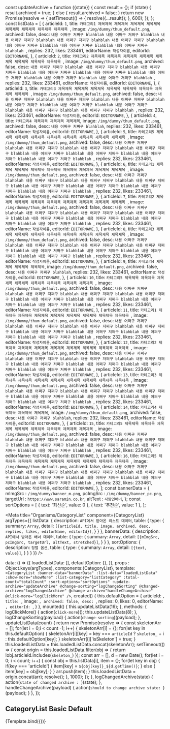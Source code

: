 const updateArchive = function ({state}) {
  const result = {};
  if (state) {
    result.archived = true;
  } else {
    result.archived = false;
  }
  return new Promise(resolve => {
    setTimeout(() => {
      resolve({...result});
    }, 600);
  });
};
const listData = [
  {
    articleId: `1`,
    title: `카테고리1 제목제목 제목제목 제목제목 제목제목 제목제목 제목제목 제목제목 제목제목 `,
    image: `/img/dummy/thum_default.png`,
    archived: false,
    desc: `내용 어쩌구 저쩌구 blahblah 내용 어쩌구 저쩌구 blahblah 내용 어쩌구 저쩌구 blahblah 내용 어쩌구 저쩌구 blahblah 내용 어쩌구 저쩌구 blahblah 내용 어쩌구 저쩌구 blahblah 내용 어쩌구 저쩌구 blahblah 내용 어쩌구 저쩌구 blahblah `,
    replies: 232,
    likes: 233461,
    editorName: `작성자이름`,
    editorId: `EDITORNAME`,
  },
  {
    articleId: `2`,
    title: `카테고리2 제목제목 제목제목 제목제목 제목제목 제목제목 제목제목 제목제목 제목제목 `,
    image: `/img/dummy/thum_default.png`,
    archived: false,
    desc: `내용 어쩌구 저쩌구 blahblah 내용 어쩌구 저쩌구 blahblah 내용 어쩌구 저쩌구 blahblah 내용 어쩌구 저쩌구 blahblah 내용 어쩌구 저쩌구 blahblah 내용 어쩌구 저쩌구 blahblah 내용 어쩌구 저쩌구 blahblah 내용 어쩌구 저쩌구 blahblah `,
    replies: 232,
    likes: 233461,
    editorName: `작성자이름`,
    editorId: `EDITORNAME`,
  },
  {
    articleId: `3`,
    title: `카테고리3 제목제목 제목제목 제목제목 제목제목 제목제목 제목제목 제목제목 제목제목 `,
    image: `/img/dummy/thum_default.png`,
    archived: false,
    desc: `내용 어쩌구 저쩌구 blahblah 내용 어쩌구 저쩌구 blahblah 내용 어쩌구 저쩌구 blahblah 내용 어쩌구 저쩌구 blahblah 내용 어쩌구 저쩌구 blahblah 내용 어쩌구 저쩌구 blahblah 내용 어쩌구 저쩌구 blahblah 내용 어쩌구 저쩌구 blahblah `,
    replies: 232,
    likes: 233461,
    editorName: `작성자이름`,
    editorId: `EDITORNAME`,
  },
  {
    articleId: `4`,
    title: `카테고리4 제목제목 제목제목 제목제목`,
    image: `/img/dummy/thum_default.png`,
    archived: false,
    desc: `내용 어쩌구 저쩌구 blahblah`,
    replies: 232,
    likes: 233461,
    editorName: `작성자이름`,
    editorId: `EDITORNAME`,
  },
  {
    articleId: `5`,
    title: `카테고리5 제목제목 제목제목 제목제목 제목제목 제목제목 제목제목 제목제목 제목제목 `,
    image: `/img/dummy/thum_default.png`,
    archived: false,
    desc: `내용 어쩌구 저쩌구 blahblah 내용 어쩌구 저쩌구 blahblah 내용 어쩌구 저쩌구 blahblah 내용 어쩌구 저쩌구 blahblah 내용 어쩌구 저쩌구 blahblah 내용 어쩌구 저쩌구 blahblah 내용 어쩌구 저쩌구 blahblah 내용 어쩌구 저쩌구 blahblah `,
    replies: 232,
    likes: 233461,
    editorName: `작성자이름`,
    editorId: `EDITORNAME`,
  },
  {
    articleId: `6`,
    title: `카테고리1 제목제목 제목제목 제목제목 제목제목 제목제목 제목제목 제목제목 제목제목 `,
    image: `/img/dummy/thum_default.png`,
    archived: false,
    desc: `내용 어쩌구 저쩌구 blahblah 내용 어쩌구 저쩌구 blahblah 내용 어쩌구 저쩌구 blahblah 내용 어쩌구 저쩌구 blahblah 내용 어쩌구 저쩌구 blahblah 내용 어쩌구 저쩌구 blahblah 내용 어쩌구 저쩌구 blahblah 내용 어쩌구 저쩌구 blahblah `,
    replies: 232,
    likes: 233461,
    editorName: `작성자이름`,
    editorId: `EDITORNAME`,
  },
  {
    articleId: `7`,
    title: `카테고리2 제목제목 제목제목 제목제목 제목제목 제목제목 제목제목 제목제목 제목제목 `,
    image: `/img/dummy/thum_default.png`,
    archived: false,
    desc: `내용 어쩌구 저쩌구 blahblah 내용 어쩌구 저쩌구 blahblah 내용 어쩌구 저쩌구 blahblah 내용 어쩌구 저쩌구 blahblah 내용 어쩌구 저쩌구 blahblah 내용 어쩌구 저쩌구 blahblah 내용 어쩌구 저쩌구 blahblah 내용 어쩌구 저쩌구 blahblah `,
    replies: 232,
    likes: 233461,
    editorName: `작성자이름`,
    editorId: `EDITORNAME`,
  },
  {
    articleId: `8`,
    title: `카테고리3 제목제목 제목제목 제목제목 제목제목 제목제목 제목제목 제목제목 제목제목 `,
    image: `/img/dummy/thum_default.png`,
    archived: false,
    desc: `내용 어쩌구 저쩌구 blahblah 내용 어쩌구 저쩌구 blahblah 내용 어쩌구 저쩌구 blahblah 내용 어쩌구 저쩌구 blahblah 내용 어쩌구 저쩌구 blahblah 내용 어쩌구 저쩌구 blahblah 내용 어쩌구 저쩌구 blahblah 내용 어쩌구 저쩌구 blahblah `,
    replies: 232,
    likes: 233461,
    editorName: `작성자이름`,
    editorId: `EDITORNAME`,
  },
  {
    articleId: `9`,
    title: `카테고리4 제목제목 제목제목 제목제목`,
    image: `/img/dummy/thum_default.png`,
    archived: false,
    desc: `내용 어쩌구 저쩌구 blahblah`,
    replies: 232,
    likes: 233461,
    editorName: `작성자이름`,
    editorId: `EDITORNAME`,
  },
  {
    articleId: `10`,
    title: `카테고리5 제목제목 제목제목 제목제목 제목제목 제목제목 제목제목 제목제목 제목제목 `,
    image: `/img/dummy/thum_default.png`,
    archived: false,
    desc: `내용 어쩌구 저쩌구 blahblah 내용 어쩌구 저쩌구 blahblah 내용 어쩌구 저쩌구 blahblah 내용 어쩌구 저쩌구 blahblah 내용 어쩌구 저쩌구 blahblah 내용 어쩌구 저쩌구 blahblah 내용 어쩌구 저쩌구 blahblah 내용 어쩌구 저쩌구 blahblah `,
    replies: 232,
    likes: 233461,
    editorName: `작성자이름`,
    editorId: `EDITORNAME`,
  },
  {
    articleId: `11`,
    title: `카테고리1 제목제목 제목제목 제목제목 제목제목 제목제목 제목제목 제목제목 제목제목 `,
    image: `/img/dummy/thum_default.png`,
    archived: false,
    desc: `내용 어쩌구 저쩌구 blahblah 내용 어쩌구 저쩌구 blahblah 내용 어쩌구 저쩌구 blahblah 내용 어쩌구 저쩌구 blahblah 내용 어쩌구 저쩌구 blahblah 내용 어쩌구 저쩌구 blahblah 내용 어쩌구 저쩌구 blahblah 내용 어쩌구 저쩌구 blahblah `,
    replies: 232,
    likes: 233461,
    editorName: `작성자이름`,
    editorId: `EDITORNAME`,
  },
  {
    articleId: `12`,
    title: `카테고리2 제목제목 제목제목 제목제목 제목제목 제목제목 제목제목 제목제목 제목제목 `,
    image: `/img/dummy/thum_default.png`,
    archived: false,
    desc: `내용 어쩌구 저쩌구 blahblah 내용 어쩌구 저쩌구 blahblah 내용 어쩌구 저쩌구 blahblah 내용 어쩌구 저쩌구 blahblah 내용 어쩌구 저쩌구 blahblah 내용 어쩌구 저쩌구 blahblah 내용 어쩌구 저쩌구 blahblah 내용 어쩌구 저쩌구 blahblah `,
    replies: 232,
    likes: 233461,
    editorName: `작성자이름`,
    editorId: `EDITORNAME`,
  },
  {
    articleId: `13`,
    title: `카테고리3 제목제목 제목제목 제목제목 제목제목 제목제목 제목제목 제목제목 제목제목 `,
    image: `/img/dummy/thum_default.png`,
    archived: false,
    desc: `내용 어쩌구 저쩌구 blahblah 내용 어쩌구 저쩌구 blahblah 내용 어쩌구 저쩌구 blahblah 내용 어쩌구 저쩌구 blahblah 내용 어쩌구 저쩌구 blahblah 내용 어쩌구 저쩌구 blahblah 내용 어쩌구 저쩌구 blahblah 내용 어쩌구 저쩌구 blahblah `,
    replies: 232,
    likes: 233461,
    editorName: `작성자이름`,
    editorId: `EDITORNAME`,
  },
  {
    articleId: `14`,
    title: `카테고리4 제목제목 제목제목 제목제목`,
    image: `/img/dummy/thum_default.png`,
    archived: false,
    desc: `내용 어쩌구 저쩌구 blahblah`,
    replies: 232,
    likes: 233461,
    editorName: `작성자이름`,
    editorId: `EDITORNAME`,
  },
  {
    articleId: `15`,
    title: `카테고리5 제목제목 제목제목 제목제목 제목제목 제목제목 제목제목 제목제목 제목제목 `,
    image: `/img/dummy/thum_default.png`,
    archived: false,
    desc: `내용 어쩌구 저쩌구 blahblah 내용 어쩌구 저쩌구 blahblah 내용 어쩌구 저쩌구 blahblah 내용 어쩌구 저쩌구 blahblah 내용 어쩌구 저쩌구 blahblah 내용 어쩌구 저쩌구 blahblah 내용 어쩌구 저쩌구 blahblah 내용 어쩌구 저쩌구 blahblah `,
    replies: 232,
    likes: 233461,
    editorName: `작성자이름`,
    editorId: `EDITORNAME`,
  },
  {
    articleId: `16`,
    title: `카테고리5 제목제목 제목제목 제목제목 제목제목 제목제목 제목제목 제목제목 제목제목 `,
    image: `/img/dummy/thum_default.png`,
    archived: false,
    desc: `내용 어쩌구 저쩌구 blahblah 내용 어쩌구 저쩌구 blahblah 내용 어쩌구 저쩌구 blahblah 내용 어쩌구 저쩌구 blahblah 내용 어쩌구 저쩌구 blahblah 내용 어쩌구 저쩌구 blahblah 내용 어쩌구 저쩌구 blahblah 내용 어쩌구 저쩌구 blahblah `,
    replies: 232,
    likes: 233461,
    editorName: `작성자이름`,
    editorId: `EDITORNAME`,
  },
];
const bannerData = {
  mImgSrc : `/img/dummy/banner_m.png`,
  pcImgSrc : `/img/dummy/banner_pc.png`,
  targetUrl : `https://www.saramin.co.kr`,
  altText : `사람인배너`,
};
const sortOptions = [
  { text: '최신순', value: 0 },
  { text: '추천순', value: 1 },
];

<Meta
  title="Organisms/CategoryList"
  component={CategoryList}
  argTypes={{
    listData: {
      description: `API에서 받아온 리스트 데이터`,
      table: {
        type: {
          summary: `Array`,
          detail: `[{articleId, title, image, archived, desc, replies, likes, editorName, editorId}]`,
        }
      }
    },
    bannerData: {
      description: `API에서 받아온 배너 데이터`,
      table: {
        type: {
          summary: `Array`,
          detail: `[{mImgSrc, pcImgSrc, targetUrl, altText, stretched}]`,
        }
      }
    },
    sortOptions: {
      description: `정렬 옵션`,
      table: {
        type: {
          summary: `Array`,
          detail: `[{text, value}]`,
        }
      }
    }
  }}
/>

  data: () => ({
    loadedListData: [],
    defaultOption: {},
  }),
  props : Object.keys(argTypes),
  components:{CategoryList},
  template:`
    <CategoryList
      :banner-data="bannerData"
      :list-data="loadedListData"
      :show-more="showMore"
      :list-category="listCategory"
      :total-count="totalCount"
      :sort-options="sortOptions"
      :update-archive="updateArchive"
      @change-sorting="logChangeSorting"
      @changed-archive="logChangedArchive"
      @change-archive="handleChangeArchive"
      @click-more="logClickMore"
    />`,
  created() {
    this.defaultOption = {
      articleId: ``,
      title: ``,
      image: ``,
      archived: false,
      desc: ``,
      replies: 0,
      likes: 0,
      editorName: ``,
      editorId: ``,
    }
  },
  mounted() {
    this.updateListData(16);
  },
  methods: {
    logClickMore() {
      action(`click-more`)();
      this.updateListData(8);
    },
    logChangeSorting(payload) {
      action(`change-sorting`)(payload);
    },
    updateListData(count) {
      return new Promise(resolve => {
        const skeletonArr = [];
        for(let i = 0;i < count -1; i++) {
          skeletonArr[i] = {};
          for(let key in this.defaultOption) {
            skeletonArr[i][key] = key === `articleId` ? `skeleton_` + i : this.defaultOption[key];
          }
          skeletonArr[i]['isSkeleton'] = true;
        }
        this.loadedListData = this.loadedListData.concat(skeletonArr);
        setTimeout(() => {
          const origin = this.loadedListData.filter(obj => {
            return !obj.articleId.includes(`skeleton_`)
          });
          const arr = [],
            d = new Date();
          for(let i = 0; i < count; i++) {
            const obj = this.listData[i],
              item = {};
            for(let key in obj) {
              if(key === 'articleId') {
                item[key] = `${obj[key]}_${d.getTime()}`;
              } else {
                item[key] = obj[key];
              }
            }
            arr.push(item);
          }
          this.loadedListData = origin.concat(arr);
          resolve();
        }, 1000);
      });
    },
    logChangedArchive(state) {
      action(`state of changed archive : `)(state);
    },
    handleChangeArchive(payload) {
      action(`should to change archive state: `)(payload);
    }
  },
});

## CategoryList Basic Default

<Canvas>
  <Story
    name="basic"
    args={{
      showMore: true,
      listCategory: `news`,
      totalCount: 2345,
      listData: listData,
      bannerData,
      sortOptions,
      updateArchive,
    }}
    parameters={{layout: `fullscreen`}}
  >
    {Template.bind({})}
  </Story>
</Canvas>
